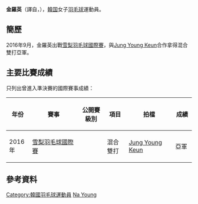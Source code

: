 {{noteTA|G1=Badminton}}
{{Otheruses|金羅英 (1995年生羽毛球運動員)|subject=1991年生羽毛球運動員金羅英|other=1995年生羽毛球運動員}}
{{Infobox 羽球選手
| playername              = 金羅英<br/>{{lang|ko|김나영}}<br/><small>({{lang|en|Kim Na Young}})</small>
| image                   = 
| size                    = 
| caption                 = 
| birth_name              = 
| date_of_birth           = {{birth_date_and_age|1991|3|18}}
| place_of_birth          = 
| height                  = 
| weight                  = 
| event                   = 女子單打、女子雙打、混合雙打
| country                 = {{KOR}}
| years_active            = 
| handedness              = 
| coach                   =
| highest_ranking         = 第320位（女單）
| date_of_highest_ranking = 2016年10月6日<ref name="highest-ranking">[http://bwfcontent.tournamentsoftware.com/ranking/player.aspx?id=12404&player=2037160 BWF World Ranking - Ranking of KIM Na Young (61031)]{{en}}</ref>
| current_ranking         = 第343位（女單）<br/>第718位（女雙-[[Lim_Eun_Ha|Lim]]）<br/>第440位（混雙-[[Jung_Young_Keun|Jung]]）
| date_of_current_ranking = 2016年12月1日<ref>{{en}}[http://bwfcontent.tournamentsoftware.com/ranking/category.aspx?id=12404&category=473 BWF World Ranking - BWF世界排名榜 (12/1/2016) - Women's singles] {{Wayback|url=http://bwfcontent.tournamentsoftware.com/ranking/category.aspx?id=12404&category=473 |date=20181001122040 }}</ref><ref>{{en}}[http://bwfcontent.tournamentsoftware.com/ranking/category.aspx?id=12404&category=475 BWF World Ranking - BWF世界排名榜 (12/1/2016) - Women's doubles]</ref><ref>{{en}}[http://bwfcontent.tournamentsoftware.com/ranking/category.aspx?id=12404&category=476 BWF World Ranking - BWF世界排名榜 (12/1/2016) - Mixed doubles] {{Wayback|url=http://bwfcontent.tournamentsoftware.com/ranking/category.aspx?id=12404&category=476 |date=20181001122220 }}</ref>
| played                  = 4勝–1負（女單）<br/>0勝–1負（女雙）<br/>5勝–1負（混雙）
| titles                  = 
| bwf_profile             = 3438E158-9F24-4688-AB23-E5EB64B84045
| bwf_id                  = 61031
| updated                 = 2016年12月3日
}}
{{MedalTableTop}}
{{MedalSport | 女子[[羽毛球|羽毛球]]}}
{{MedalCountry | {{KOR}}}}
{{MedalBottom}}
'''金羅英'''（譯自{{lang-ko|'''김나영'''}}，{{bd|1991年|3月18日||}}），[[韓国|韓国]]女子[[羽毛球|羽毛球]]運動員。

== 簡歷 ==
2016年9月，金羅英出戰[[2016年雪梨羽毛球國際賽|雪梨羽毛球國際賽]]，與[[Jung_Young_Keun|Jung Young Keun]]合作拿得混合雙打亞軍。

==主要比賽成績==
只列出曾進入準決賽的國際賽事成績：
{| class=wikitable style="text-align:center; font-size:small;" 
!width="50"|年份
!width="180"|賽事
!width="80"|公開賽級別
!width="60"|項目
!width="150"|拍檔
!width="50"|成績
|-
!rowspan="1"|2016年
|[[2016年雪梨羽毛球國際賽|雪梨羽毛球國際賽]]
|{{BWFIS}}
|混合雙打
|[[Jung_Young_Keun|Jung Young Keun]]
|bgcolor="silver"|亞軍
|}
{{BWF賽事級別索引}}

==參考資料==
{{Reflist}}

{{DEFAULTSORT:Kim Na Young}}
[[Category:韓國羽毛球運動員|Category:韓國羽毛球運動員]]
[[Category:金姓|Na Young]]